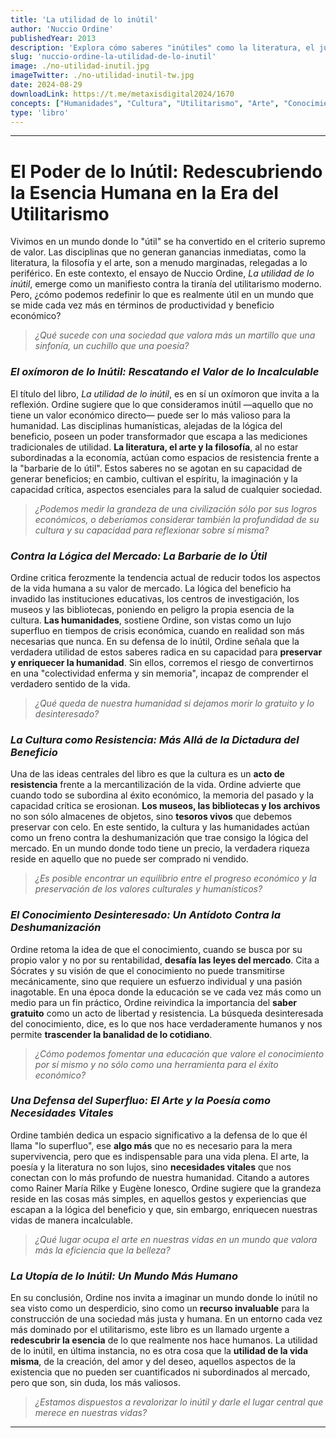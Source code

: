 ```yaml
---
title: 'La utilidad de lo inútil'
author: 'Nuccio Ordine'
publishedYear: 2013
description: 'Explora cómo saberes "inútiles" como la literatura, el juego y el arte, alejados del beneficio económico, son esenciales para el espíritu humano y la cultura. Una crítica al utilitarismo moderno y un llamado a revalorizar lo que realmente enriquece nuestras vidas.'
slug: 'nuccio-ordine-la-utilidad-de-lo-inutil'
image: ./no-utilidad-inutil.jpg
imageTwitter: ./no-utilidad-inutil-tw.jpg
date: 2024-08-29
downloadLink: https://t.me/metaxisdigital2024/1670
concepts: ["Humanidades", "Cultura", "Utilitarismo", "Arte", "Conocimiento Desinteresado", "Nuccio Ordine"]
type: 'libro'
---
```


---

# **El Poder de lo Inútil: Redescubriendo la Esencia Humana en la Era del Utilitarismo**

Vivimos en un mundo donde lo "útil" se ha convertido en el criterio supremo de valor. Las disciplinas que no generan ganancias inmediatas, como la literatura, la filosofía y el arte, son a menudo marginadas, relegadas a lo periférico. En este contexto, el ensayo de Nuccio Ordine, *La utilidad de lo inútil*, emerge como un manifiesto contra la tiranía del utilitarismo moderno. Pero, ¿cómo podemos redefinir lo que es realmente útil en un mundo que se mide cada vez más en términos de productividad y beneficio económico?

> *¿Qué sucede con una sociedad que valora más un martillo que una sinfonía, un cuchillo que una poesía?*

### _El oxímoron de lo Inútil: Rescatando el Valor de lo Incalculable_

El título del libro, *La utilidad de lo inútil*, es en sí un oxímoron que invita a la reflexión. Ordine sugiere que lo que consideramos inútil —aquello que no tiene un valor económico directo— puede ser lo más valioso para la humanidad. Las disciplinas humanísticas, alejadas de la lógica del beneficio, poseen un poder transformador que escapa a las mediciones tradicionales de utilidad. **La literatura, el arte y la filosofía**, al no estar subordinadas a la economía, actúan como espacios de resistencia frente a la "barbarie de lo útil". Estos saberes no se agotan en su capacidad de generar beneficios; en cambio, cultivan el espíritu, la imaginación y la capacidad crítica, aspectos esenciales para la salud de cualquier sociedad.

> *¿Podemos medir la grandeza de una civilización sólo por sus logros económicos, o deberíamos considerar también la profundidad de su cultura y su capacidad para reflexionar sobre sí misma?*

### _Contra la Lógica del Mercado: La Barbarie de lo Útil_

Ordine critica ferozmente la tendencia actual de reducir todos los aspectos de la vida humana a su valor de mercado. La lógica del beneficio ha invadido las instituciones educativas, los centros de investigación, los museos y las bibliotecas, poniendo en peligro la propia esencia de la cultura. **Las humanidades**, sostiene Ordine, son vistas como un lujo superfluo en tiempos de crisis económica, cuando en realidad son más necesarias que nunca. En su defensa de lo inútil, Ordine señala que la verdadera utilidad de estos saberes radica en su capacidad para **preservar y enriquecer la humanidad**. Sin ellos, corremos el riesgo de convertirnos en una "colectividad enferma y sin memoria", incapaz de comprender el verdadero sentido de la vida.

> *¿Qué queda de nuestra humanidad si dejamos morir lo gratuito y lo desinteresado?*

### _La Cultura como Resistencia: Más Allá de la Dictadura del Beneficio_

Una de las ideas centrales del libro es que la cultura es un **acto de resistencia** frente a la mercantilización de la vida. Ordine advierte que cuando todo se subordina al éxito económico, la memoria del pasado y la capacidad crítica se erosionan. **Los museos, las bibliotecas y los archivos** no son sólo almacenes de objetos, sino **tesoros vivos** que debemos preservar con celo. En este sentido, la cultura y las humanidades actúan como un freno contra la deshumanización que trae consigo la lógica del mercado. En un mundo donde todo tiene un precio, la verdadera riqueza reside en aquello que no puede ser comprado ni vendido.

> *¿Es posible encontrar un equilibrio entre el progreso económico y la preservación de los valores culturales y humanísticos?*

### _El Conocimiento Desinteresado: Un Antídoto Contra la Deshumanización_

Ordine retoma la idea de que el conocimiento, cuando se busca por su propio valor y no por su rentabilidad, **desafía las leyes del mercado**. Cita a Sócrates y su visión de que el conocimiento no puede transmitirse mecánicamente, sino que requiere un esfuerzo individual y una pasión inagotable. En una época donde la educación se ve cada vez más como un medio para un fin práctico, Ordine reivindica la importancia del **saber gratuito** como un acto de libertad y resistencia. La búsqueda desinteresada del conocimiento, dice, es lo que nos hace verdaderamente humanos y nos permite **trascender la banalidad de lo cotidiano**.

> *¿Cómo podemos fomentar una educación que valore el conocimiento por sí mismo y no sólo como una herramienta para el éxito económico?*

### _Una Defensa del Superfluo: El Arte y la Poesía como Necesidades Vitales_

Ordine también dedica un espacio significativo a la defensa de lo que él llama "lo superfluo", ese **algo más** que no es necesario para la mera supervivencia, pero que es indispensable para una vida plena. El arte, la poesía y la literatura no son lujos, sino **necesidades vitales** que nos conectan con lo más profundo de nuestra humanidad. Citando a autores como Rainer María Rilke y Eugène Ionesco, Ordine sugiere que la grandeza reside en las cosas más simples, en aquellos gestos y experiencias que escapan a la lógica del beneficio y que, sin embargo, enriquecen nuestras vidas de manera incalculable.

> *¿Qué lugar ocupa el arte en nuestras vidas en un mundo que valora más la eficiencia que la belleza?*

### _La Utopía de lo Inútil: Un Mundo Más Humano_

En su conclusión, Ordine nos invita a imaginar un mundo donde lo inútil no sea visto como un desperdicio, sino como un **recurso invaluable** para la construcción de una sociedad más justa y humana. En un entorno cada vez más dominado por el utilitarismo, este libro es un llamado urgente a **redescubrir la esencia** de lo que realmente nos hace humanos. La utilidad de lo inútil, en última instancia, no es otra cosa que la **utilidad de la vida misma**, de la creación, del amor y del deseo, aquellos aspectos de la existencia que no pueden ser cuantificados ni subordinados al mercado, pero que son, sin duda, los más valiosos.

> *¿Estamos dispuestos a revalorizar lo inútil y darle el lugar central que merece en nuestras vidas?*

---
